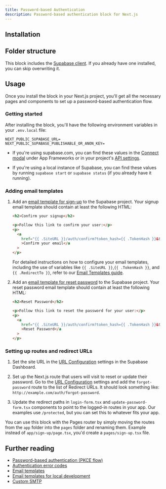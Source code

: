 ```yaml
---
title: Password-based Authentication
description: Password-based authentication block for Next.js
---
```


<BlockPreview name="ui-library/password-based-auth/auth/sign-up" />

## Installation

<BlockItem
  name="password-based-auth-nextjs"
  description="All needed components for the password based auth flow"
/>

## Folder structure

This block includes the [Supabase client](/ui/docs/nextjs/client). If you already have one installed, you can skip overwriting it.

<RegistryBlock itemName="password-based-auth-nextjs" />

## Usage

Once you install the block in your Next.js project, you'll get all the necessary pages and components to set up a password-based authentication flow.

### Getting started

After installing the block, you'll have the following environment variables in your `.env.local` file:

```env
NEXT_PUBLIC_SUPABASE_URL=
NEXT_PUBLIC_SUPABASE_PUBLISHABLE_OR_ANON_KEY=
```

- If you're using supabase.com, you can find these values in the [Connect modal](https://supabase.com/dashboard/project/_?showConnect=true) under App Frameworks or in your project's [API settings](https://supabase.com/dashboard/project/_/settings/api).

- If you're using a local instance of Supabase, you can find these values by running `supabase start` or `supabase status` (if you already have it running).

### Adding email templates

1. Add an [email template for sign-up](https://supabase.com/dashboard/project/_/auth/templates) to the Supabase project. Your signup email template should contain at least the following HTML:

   ```html
   <h2>Confirm your signup</h2>

   <p>Follow this link to confirm your user:</p>
   <p>
     <a
       href="{{ .SiteURL }}/auth/confirm?token_hash={{ .TokenHash }}&type=email&next={{ .RedirectTo }}"
       >Confirm your email</a
     >
   </p>
   ```

   For detailed instructions on how to configure your email templates, including the use of variables like `{{ .SiteURL }}`,`{{ .TokenHash }}`, and `{{ .RedirectTo }}`, refer to our [Email Templates guide](https://supabase.com/docs/email-templates).

1. Add an [email template for reset password](https://supabase.com/dashboard/project/_/auth/templates) to the Supabase project. Your reset password email template should contain at least the following HTML:

   ```html
   <h2>Reset Password</h2>

   <p>Follow this link to reset the password for your user:</p>
   <p>
     <a
       href="{{ .SiteURL }}/auth/confirm?token_hash={{ .TokenHash }}&type=recovery&next={{ .RedirectTo }}"
       >Reset Password</a
     >
   </p>
   ```

### Setting up routes and redirect URLs

1. Set the site URL in the [URL Configuration](https://supabase.com/dashboard/project/_/auth/url-configuration) settings in the Supabase Dashboard.
1. Set up the Next.js route that users will visit to reset or update their password. Go to the [URL Configuration](https://supabase.com/dashboard/project/_/auth/url-configuration) settings and add the `forgot-password` route to the list of Redirect URLs. It should look something like: `http://example.com/auth/forgot-password`.

1. Update the redirect paths in `login-form.tsx` and `update-password-form.tsx` components to point to the logged-in routes in your app. Our examples use `/protected`, but you can set this to whatever fits your app.

<Admonition type="info">

You can use this block with the Pages router by simply moving the routes from the `app` folder into the `pages` folder and renaming them. Example instead of `app/sign-up/page.tsx`, you'd create a `pages/sign-up.tsx` file.

</Admonition>

## Further reading

- [Password-based authentication (PKCE flow)](https://supabase.com/docs/guides/auth/passwords?queryGroups=flow&flow=pkce)
- [Authentication error codes](https://supabase.com/docs/guides/auth/debugging/error-codes)
- [Email templates](https://supabase.com/docs/guides/auth/auth-email-templates)
- [Email templates for local development](https://supabase.com/docs/guides/local-development/customizing-email-templates)
- [Custom SMTP](https://supabase.com/docs/guides/auth/auth-smtp)
